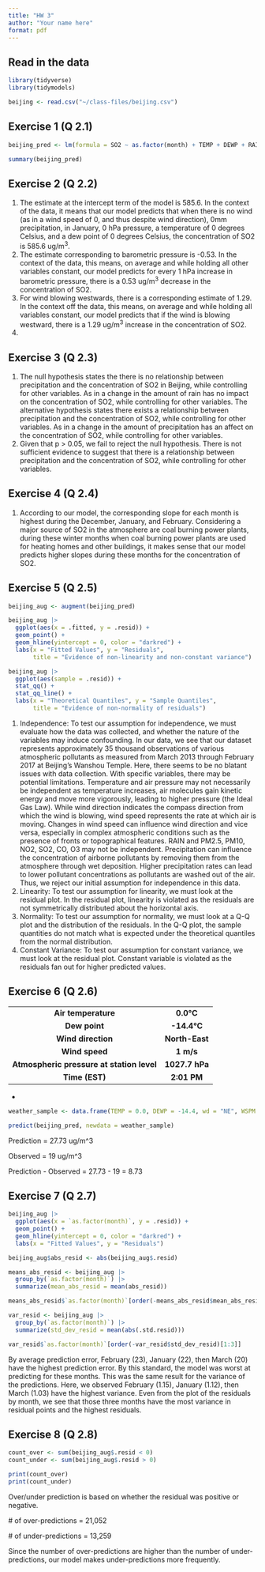```yaml
---
title: "HW 3"
author: "Your name here"
format: pdf
---
```


## Read in the data

```r
library(tidyverse)
library(tidymodels)

beijing <- read.csv("~/class-files/beijing.csv")
```

## Exercise 1 (Q 2.1)

```r

beijing_pred <- lm(formula = SO2 ~ as.factor(month) + TEMP + DEWP + RAIN + PRES + wd + WSPM, data = beijing)

summary(beijing_pred)
```

## Exercise 2 (Q 2.2)

1.  The estimate at the intercept term of the model is 585.6. In the context of the data, it means that our model predicts that when there is no wind (as in a wind speed of 0, and thus despite wind direction), 0mm precipitation, in January, 0 hPa pressure, a temperature of 0 degrees Celsius, and a dew point of 0 degrees Celsius, the concentration of SO2 is 585.6 ug/m^3^.
2.  The estimate corresponding to barometric pressure is -0.53. In the context of the data, this means, on average and while holding all other variables constant, our model predicts for every 1 hPa increase in barometric pressure, there is a 0.53 ug/m^3^ decrease in the concentration of SO2.
3.  For wind blowing westwards, there is a corresponding estimate of 1.29. In the context off the data, this means, on average and while holding all variables constant, our model predicts that if the wind is blowing westward, there is a 1.29 ug/m^3^ increase in the concentration of SO2.
4.  

## Exercise 3 (Q 2.3)

1.  The null hypothesis states the there is no relationship between precipitation and the concentration of SO2 in Beijing, while controlling for other variables. As in a change in the amount of rain has no impact on the concentration of SO2, while controlling for other variables. The alternative hypothesis states there exists a relationship between precipitation and the concentration of SO2, while controlling for other variables. As in a change in the amount of precipitation has an affect on the concentration of SO2, while controlling for other variables.
2.  Given that p \> 0.05, we fail to reject the null hypothesis. There is not sufficient evidence to suggest that there is a relationship between precipitation and the concentration of SO2, while controlling for other variables.

## Exercise 4 (Q 2.4)

1.  According to our model, the corresponding slope for each month is highest during the December, January, and February. Considering a major source of SO2 in the atmosphere are coal burning power plants, during these winter months when coal burning power plants are used for heating homes and other buildings, it makes sense that our model predicts higher slopes during these months for the concentration of SO2.

## Exercise 5 (Q 2.5)

```r

beijing_aug <- augment(beijing_pred)

beijing_aug |>
  ggplot(aes(x = .fitted, y = .resid)) +
  geom_point() +
  geom_hline(yintercept = 0, color = "darkred") +
  labs(x = "Fitted Values", y = "Residuals",
       title = "Evidence of non-linearity and non-constant variance")

beijing_aug |>
  ggplot(aes(sample = .resid)) +
  stat_qq() +
  stat_qq_line() +
  labs(x = "Theoretical Quantiles", y = "Sample Quantiles",
       title = "Evidence of non-normality of residuals")
```

1.  Independence: To test our assumption for independence, we must evaluate how the data was collected, and whether the nature of the variables may induce confounding. In our data, we see that our dataset represents approximately 35 thousand observations of various atmospheric pollutants as measured from March 2013 through February 2017 at Beijing's Wanshou Temple. Here, there seems to be no blatant issues with data collection. With specific variables, there may be potential limitations. Temperature and air pressure may not necessarily be independent as temperature increases, air molecules gain kinetic energy and move more vigorously, leading to higher pressure (the Ideal Gas Law). While wind direction indicates the compass direction from which the wind is blowing, wind speed represents the rate at which air is moving. Changes in wind speed can influence wind direction and vice versa, especially in complex atmospheric conditions such as the presence of fronts or topographical features. RAIN and PM2.5, PM10, NO2, SO2, CO, O3 may not be independent. Precipitation can influence the concentration of airborne pollutants by removing them from the atmosphere through wet deposition. Higher precipitation rates can lead to lower pollutant concentrations as pollutants are washed out of the air. Thus, we reject our initial assumption for independence in this data.
2.  Linearity: To test our assumption for linearity, we must look at the residual plot. In the residual plot, linearity is violated as the residuals are not symmetrically distributed about the horizontal axis.
3.  Normality: To test our assumption for normality, we must look at a Q-Q plot and the distribution of the residuals. In the Q-Q plot, the sample quantities do not match what is expected under the theoretical quantiles from the normal distribution.
4.  Constant Variance: To test our assumption for constant variance, we must look at the residual plot. Constant variable is violated as the residuals fan out for higher predicted values.

## Exercise 6 (Q 2.6)

|                                           |                |
|:-----------------------------------------:|:--------------:|
|            **Air temperature**            |   **0.0°C**    |
|               **Dew point**               |  **-14.4°C**   |
|            **Wind direction**             | **North-East** |
|              **Wind speed**               |   **1 m/s**    |
| **Atmospheric pressure at station level** | **1027.7 hPa** |
|              **Time (EST)**               |  **2:01 PM**   |

-   

```r

weather_sample <- data.frame(TEMP = 0.0, DEWP = -14.4, wd = "NE", WSPM = 1.0, month = 2, RAIN = 0, PRES = 1027.7)

predict(beijing_pred, newdata = weather_sample)
```

Prediction = 27.73 ug/m\^3

Observed = 19 ug/m\^3

Prediction - Observed = 27.73 - 19 = 8.73

## Exercise 7 (Q 2.7)

```r

beijing_aug |>
  ggplot(aes(x = `as.factor(month)`, y = .resid)) +
  geom_point() +
  geom_hline(yintercept = 0, color = "darkred") +
  labs(x = "Fitted Values", y = "Residuals")

beijing_aug$abs_resid <- abs(beijing_aug$.resid)

means_abs_resid <- beijing_aug |>
  group_by(`as.factor(month)`) |>
  summarize(mean_abs_resid = mean(abs_resid))

means_abs_resid$`as.factor(month)`[order(-means_abs_resid$mean_abs_resid)[1:3]]

var_resid <- beijing_aug |>
  group_by(`as.factor(month)`) |>
  summarize(std_dev_resid = mean(abs(.std.resid)))

var_resid$`as.factor(month)`[order(-var_resid$std_dev_resid)[1:3]]
```

By average prediction error, February (23), January (22), then March (20) have the highest prediction error. By this standard, the model was worst at predicting for these months. This was the same result for the variance of the predictions. Here, we observed February (1.15), January (1.12), then March (1.03) have the highest variance. Even from the plot of the residuals by month, we see that those three months have the most variance in residual points and the highest residuals.

## Exercise 8 (Q 2.8)

```r

count_over <- sum(beijing_aug$.resid < 0)
count_under <- sum(beijing_aug$.resid > 0)

print(count_over)
print(count_under)
```

Over/under prediction is based on whether the residual was positive or negative.

\# of over-predictions = 21,052

\# of under-predictions = 13,259

Since the number of over-predictions are higher than the number of under-predictions, our model makes under-predictions more frequently.
